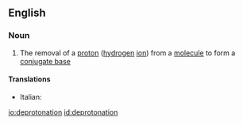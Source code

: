 ==English==

===Noun===
{{wikipedia}}
{{en-noun}}

# {{context|chemistry|lang=en}} The removal of a [[proton]] ([[hydrogen]] [[ion]]) from a [[molecule]] to form a [[conjugate base]]

====Translations====
{{trans-top|removal of a proton}}
* Italian: {{t|it|deprotonazione|f}}
{{trans-mid}}
{{trans-bottom}}

[[io:deprotonation]]
[[id:deprotonation]]
